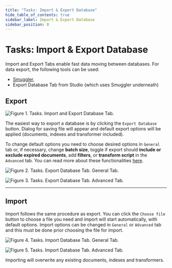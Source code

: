 ```yaml
---
title: "Tasks: Import & Export Database"
hide_table_of_contents: true
sidebar_label: Import & Export Database
sidebar_position: 0
---
```



# Tasks: Import & Export Database

Import and Export Tabs enable fast data moving between databases. For data export, the following tools can be used:

- [Smuggler](../../../server/administration/exporting-and-importing-data.mdx),
- Export Database Tab from Studio (which uses Smuggler underneath)

## Export

![Figure 1. Tasks. Import and Export Database Tab.](./assets/tasks-import_and_export_database_tab-1.png)

The easiest way to export a database is by clicking the `Export Database` button. Dialog for saving file will appear and default export options will be applied (documents, indexes and transformer included).

To change default options you need to choose desired options in `General` tab or, if necessary, change **batch size**, toggle if export should **include or exclude expired documents**, add **filters**, or **transform script** in the `Advanced` tab. You can read more about these functionalities [here](../../../server/administration/exporting-and-importing-data.mdx#filtering).

![Figure 2. Tasks. Export Database Tab. General Tab.](./assets/tasks-export_database_tab-general-2.png)

![Figure 3. Tasks. Export Database Tab. Advanced Tab.](./assets/tasks-export_database_tab-advanced-3.png)

---

## Import

Import follows the same procedure as export. You can click the `Choose file` button to choose a file you need and import will start automatically, with default options. Import options can be changed in `General` or `Advanced` tab and this must be done prior choosing the file for import.

![Figure 4. Tasks. Import Database Tab. General Tab.](./assets/tasks-import_database_tab-general-4.png)

![Figure 5. Tasks. Import Database Tab. Advanced Tab.](./assets/tasks-import_database_tab-advanced-5.png)

<Admonition type="danger" title="Danger">
Importing will overwrite any existing documents, indexes and transformers.
</Admonition> 
